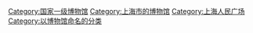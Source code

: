 {{Commonscat|Museums in Shanghai}}
{{Catmore}}

[[Category:国家一级博物馆|Category:国家一级博物馆]]
[[Category:上海市的博物馆|Category:上海市的博物馆]]
[[Category:上海人民广场|Category:上海人民广场]]
[[Category:以博物馆命名的分类|Category:以博物馆命名的分类]]